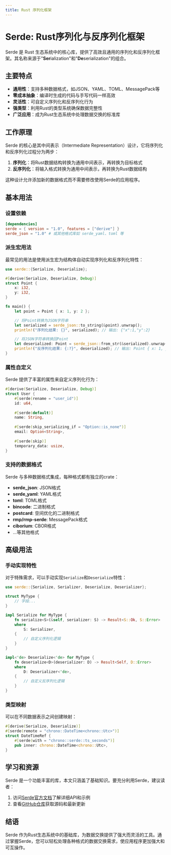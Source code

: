 ```yaml
---
title: Rust 序列化框架
---
```


# Serde: Rust序列化与反序列化框架


<LinkCard
  href="https://docs.rs/serde/latest/serde/"
  title="serde"
  description="serde"
/>

Serde 是 Rust 生态系统中的核心库，提供了高效且通用的序列化和反序列化框架。其名称来源于"**Ser**ialization"和"**De**serialization"的组合。

## 主要特点

- **通用性**：支持多种数据格式，如JSON、YAML、TOML、MessagePack等
- **零成本抽象**：编译时生成的代码与手写代码一样高效
- **灵活性**：可自定义序列化和反序列化行为
- **强类型**：利用Rust的类型系统确保数据完整性
- **广泛应用**：成为Rust生态系统中处理数据交换的标准库

## 工作原理

Serde 的核心是其中间表示（Intermediate Representation）设计，它将序列化和反序列化过程分为两步：

1. **序列化**：将Rust数据结构转换为通用中间表示，再转换为目标格式
2. **反序列化**：将输入格式转换为通用中间表示，再转换为Rust数据结构

这种设计允许添加新的数据格式而不需要修改使用Serde的应用程序。

## 基本用法

### 设置依赖

```toml
[dependencies]
serde = { version = "1.0", features = ["derive"] }
serde_json = "1.0" # 或其他格式库如 serde_yaml、toml 等
```

### 派生宏用法

最常见的用法是使用派生宏为结构体自动实现序列化和反序列化特性：

```rust
use serde::{Serialize, Deserialize};

#[derive(Serialize, Deserialize, Debug)]
struct Point {
    x: i32,
    y: i32,
}

fn main() {
    let point = Point { x: 1, y: 2 };

    // 将Point转换为JSON字符串
    let serialized = serde_json::to_string(&point).unwrap();
    println!("序列化结果: {}", serialized); // 输出: {"x":1,"y":2}

    // 将JSON字符串转换回Point
    let deserialized: Point = serde_json::from_str(&serialized).unwrap();
    println!("反序列化结果: {:?}", deserialized); // 输出: Point { x: 1, y: 2 }
}
```

### 属性自定义

Serde 提供了丰富的属性来自定义序列化行为：

```rust
#[derive(Serialize, Deserialize, Debug)]
struct User {
    #[serde(rename = "user_id")]
    id: u64,
    
    #[serde(default)]
    name: String,
    
    #[serde(skip_serializing_if = "Option::is_none")]
    email: Option<String>,
    
    #[serde(skip)]
    temporary_data: usize,
}
```

### 支持的数据格式

Serde 与多种数据格式集成，每种格式都有独立的crate：

- **serde_json**: JSON格式
- **serde_yaml**: YAML格式
- **toml**: TOML格式
- **bincode**: 二进制格式
- **postcard**: 空间优化的二进制格式
- **rmp/rmp-serde**: MessagePack格式
- **ciborium**: CBOR格式
- ...等其他格式

## 高级用法

### 手动实现特性

对于特殊需求，可以手动实现`Serialize`和`Deserialize`特性：

```rust
use serde::{Serialize, Serializer, Deserialize, Deserializer};

struct MyType {
    // 字段...
}

impl Serialize for MyType {
    fn serialize<S>(&self, serializer: S) -> Result<S::Ok, S::Error>
    where
        S: Serializer,
    {
        // 自定义序列化逻辑
    }
}

impl<'de> Deserialize<'de> for MyType {
    fn deserialize<D>(deserializer: D) -> Result<Self, D::Error>
    where
        D: Deserializer<'de>,
    {
        // 自定义反序列化逻辑
    }
}
```

### 类型映射

可以在不同数据表示之间创建映射：

```rust
#[derive(Serialize, Deserialize)]
#[serde(remote = "chrono::DateTime<chrono::Utc>")]
struct DateTimeRef {
    #[serde(with = "chrono::serde::ts_seconds")]
    pub inner: chrono::DateTime<chrono::Utc>,
}
```

## 学习和资源

Serde 是一个功能丰富的库，本文只涵盖了基础知识。要充分利用Serde，建议读者：

1. 访问[Serde官方文档](https://serde.rs/)了解详细API和示例
2. 查看[GitHub仓库](https://github.com/serde-rs/serde)获取源码和最新更新

## 结语

Serde 作为Rust生态系统中的基础库，为数据交换提供了强大而灵活的工具。通过掌握Serde，您可以轻松处理各种格式的数据交换需求，使应用程序更加强大和可互操作。
